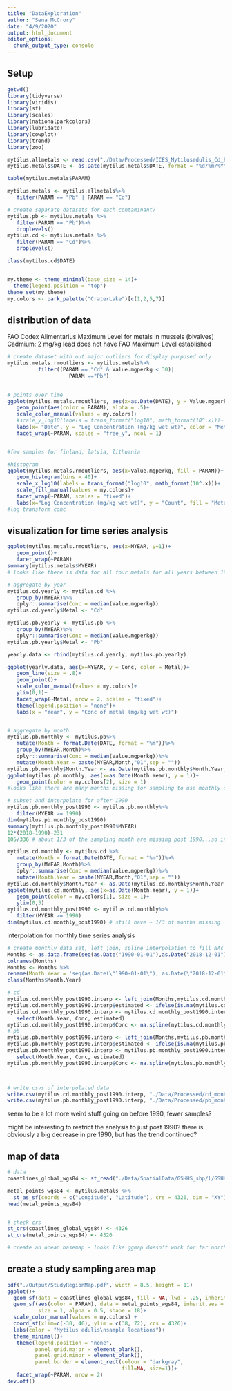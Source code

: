 ```yaml
---
title: "DataExploration"
author: "Sena McCrory"
date: "4/9/2020"
output: html_document
editor_options: 
  chunk_output_type: console
---
```


## Setup
```r
getwd()
library(tidyverse)
library(viridis)
library(sf)
library(scales)
library(nationalparkcolors)
library(lubridate)
library(cowplot)
library(trend)
library(zoo)

mytilus.allmetals <- read.csv("./Data/Processed/ICES_Mytilusedulis_Cd_Pb_Hg_Cu.csv")
mytilus.metals$DATE <- as.Date(mytilus.metals$DATE, format = "%d/%m/%Y")

table(mytilus.metals$PARAM)

mytilus.metals <- mytilus.allmetals%>%
   filter(PARAM == "Pb" | PARAM == "Cd")

# create separate datasets for each contaminant?
mytilus.pb <- mytilus.metals %>%
   filter(PARAM == "Pb")%>%
   droplevels()
mytilus.cd <- mytilus.metals %>%
   filter(PARAM == "Cd")%>%
   droplevels()

class(mytilus.cd$DATE)


my.theme <- theme_minimal(base_size = 14)+
  theme(legend.position = "top")
theme_set(my.theme)
my.colors <- park_palette("CraterLake")[c(1,2,5,7)]

```

## distribution of data

FAO Codex Alimentarius Maximum Level for metals in mussels (bivalves)
Cadmium: 2 mg/kg
lead does not have FAO Maximum Level established

```r
# create dataset with out major outliers for display purposed only
mytilus.metals.rmoutliers <- mytilus.metals%>%
          filter((PARAM == "Cd" & Value.mgperkg < 30)| 
                    PARAM =="Pb")
   

# points over time
ggplot(mytilus.metals.rmoutliers, aes(x=as.Date(DATE), y = Value.mgperkg))+
   geom_point(aes(color = PARAM), alpha = .5)+
   scale_color_manual(values = my.colors)+
   #scale_y_log10(labels = trans_format("log10", math_format(10^.x)))+
   labs(x= "Date", y = "Log Concentration (mg/kg wet wt)", color = "Metal")+
   facet_wrap(~PARAM, scales = "free_y", ncol = 1)


#few samples for finland, latvia, lithuania

#histogram
ggplot(mytilus.metals.rmoutliers, aes(x=Value.mgperkg, fill = PARAM))+
   geom_histogram(bins = 40)+
   scale_x_log10(labels = trans_format("log10", math_format(10^.x)))+
   scale_fill_manual(values = my.colors)+
   facet_wrap(~PARAM, scales = "fixed")+
   labs(x="Log Concentration (mg/kg wet wt)", y = "Count", fill = "Metal")
#log transform conc
```

## visualization for time series analysis
```r
ggplot(mytilus.metals.rmoutliers, aes(x=MYEAR, y=1))+
   geom_point()+
   facet_wrap(~PARAM)
summary(mytilus.metals$MYEAR)
# looks like there is data for all four metals for all years between 1979 and 2018

# aggregate by year
mytilus.cd.yearly <- mytilus.cd %>%
   group_by(MYEAR)%>%
   dplyr::summarise(Conc = median(Value.mgperkg))
mytilus.cd.yearly$Metal <- "Cd"

mytilus.pb.yearly <- mytilus.pb %>%
   group_by(MYEAR)%>%
   dplyr::summarise(Conc = median(Value.mgperkg))
mytilus.pb.yearly$Metal <- "Pb"

yearly.data <- rbind(mytilus.cd.yearly, mytilus.pb.yearly)

ggplot(yearly.data, aes(x=MYEAR, y = Conc, color = Metal))+
   geom_line(size = .8)+
   geom_point()+
   scale_color_manual(values = my.colors)+
   ylim(0,1)+
   facet_wrap(~Metal, nrow = 2, scales = "fixed")+
   theme(legend.position = "none")+
   labs(x = "Year", y = "Conc of metal (mg/kg wet wt)")


# aggregate by month
mytilus.pb.monthly <- mytilus.pb%>%
   mutate(Month = format.Date(DATE, format = "%m"))%>%
   group_by(MYEAR,Month)%>%
   dplyr::summarise(Conc = median(Value.mgperkg))%>%
   mutate(Month.Year = paste(MYEAR,Month,"01",sep = ""))
mytilus.pb.monthly$Month.Year <- as.Date(mytilus.pb.monthly$Month.Year, format = "%Y%m%d", origin = "1970-01-01")
ggplot(mytilus.pb.monthly, aes(x=as.Date(Month.Year), y = 1))+
   geom_point(color = my.colors[2], size = 1)
#looks like there are many months missing for sampling to use monthly data, especially before 1990

# subset and interpolate for after 1990
mytilus.pb.monthly_post1990 <- mytilus.pb.monthly%>%
   filter(MYEAR >= 1990)
dim(mytilus.pb.monthly_post1990)
summary(mytilus.pb.monthly_post1990$MYEAR)
12*(2018-1990)-231
105/336 # about 1/3 of the sampling month are missing post 1990...so interpolation is not recommended

mytilus.cd.monthly <- mytilus.cd %>%
   mutate(Month = format.Date(DATE, format = "%m"))%>%
   group_by(MYEAR,Month)%>%
   dplyr::summarise(Conc = median(Value.mgperkg))%>%
   mutate(Month.Year = paste(MYEAR,Month,"01",sep = ""))
mytilus.cd.monthly$Month.Year <- as.Date(mytilus.cd.monthly$Month.Year, format = "%Y%m%d", origin = "1970-01-01")
ggplot(mytilus.cd.monthly, aes(x=as.Date(Month.Year), y = 1))+
   geom_point(color = my.colors[1], size = 1)+
   ylim(0,3)
mytilus.cd.monthly_post1990 <- mytilus.cd.monthly%>%
   filter(MYEAR >= 1990)
dim(mytilus.cd.monthly_post1990) # still have ~ 1/3 of months missing

```

interpolation for monthly time series analysis
```r
# create monthly data set, left join, spline interpolation to fill NAs
Months <- as.data.frame(seq(as.Date("1990-01-01"),as.Date("2018-12-01"), "month"))
colnames(Months)
Months <- Months %>%
rename(Month.Year = 'seq(as.Date(\"1990-01-01\"), as.Date(\"2018-12-01\"), \"month\")')
class(Months$Month.Year)

# cd
mytilus.cd.monthly_post1990.interp <- left_join(Months,mytilus.cd.monthly_post1990, by = "Month.Year")
mytilus.cd.monthly_post1990.interp$estimated <- ifelse(is.na(mytilus.cd.monthly_post1990.interp$Conc), 1, 0)
mytilus.cd.monthly_post1990.interp <- mytilus.cd.monthly_post1990.interp%>%
   select(Month.Year, Conc, estimated)
mytilus.cd.monthly_post1990.interp$Conc <- na.spline(mytilus.cd.monthly_post1990.interp$Conc)
# pb
mytilus.pb.monthly_post1990.interp <- left_join(Months,mytilus.pb.monthly_post1990, by = "Month.Year")
mytilus.pb.monthly_post1990.interp$estimated <- ifelse(is.na(mytilus.pb.monthly_post1990.interp$Conc), 1, 0)
mytilus.pb.monthly_post1990.interp <- mytilus.pb.monthly_post1990.interp%>%
   select(Month.Year, Conc, estimated)
mytilus.pb.monthly_post1990.interp$Conc <- na.spline(mytilus.pb.monthly_post1990.interp$Conc)



# write csvs of interpolated data
write.csv(mytilus.cd.monthly_post1990.interp, "./Data/Processed/cd_monthly_post1990_interp.csv", row.names = FALSE)
write.csv(mytilus.pb.monthly_post1990.interp, "./Data/Processed/pb_monthly_post1990_interp.csv", row.names = FALSE)
```
seem to be a lot more weird stuff going on before 1990, 
fewer samples? 

might be interesting to restrict the analysis to just post 1990? there is obviously a big decrease in pre 1990, but has the trend continued?

## map of data
```r
# data
coastlines_global_wgs84 <- st_read("./Data/SpatialData/GSHHS_shp/l/GSHHS_l_L1.shp")

metal_points_wgs84 <- mytilus.metals %>%
  st_as_sf(coords = c("Longitude", "Latitude"), crs = 4326, dim = "XY")
head(metal_points_wgs84)


# check crs - 
st_crs(coastlines_global_wgs84) <- 4326
st_crs(metal_points_wgs84) <- 4326

# create an ocean basemap - looks like ggmap doesn't work for far north coords, cannot reproject :( booooo

```


## create a study sampling area map

```r

pdf("./Output/StudyRegionMap.pdf", width = 8.5, height = 11)
ggplot()+
  geom_sf(data = coastlines_global_wgs84, fill = NA, lwd = .25, inherit.aes = FALSE)+
  geom_sf(aes(color = PARAM), data = metal_points_wgs84, inherit.aes = F,
          size = 1, alpha = 0.5, shape = 18)+ 
  scale_color_manual(values = my.colors) + 
  coord_sf(xlim=c(-30, 40), ylim = c(38, 72), crs = 4326)+
  labs(color = "Mytilus edulis\nsample locations")+
  theme_minimal()+
   theme(legend.position = "none", 
         panel.grid.major = element_blank(), 
         panel.grid.minor = element_blank(),
         panel.border = element_rect(colour = "darkgray", 
                                     fill=NA, size=1))+
   facet_wrap(~PARAM, nrow = 2)
dev.off()

```



